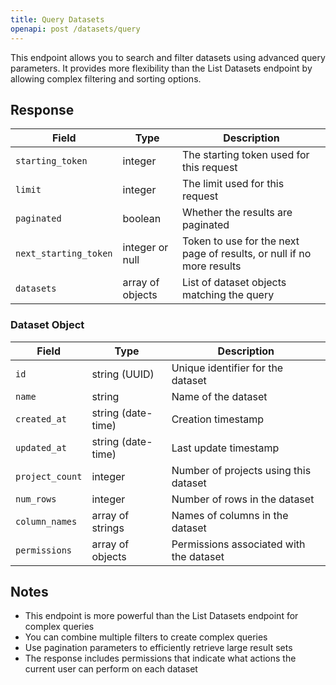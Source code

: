```yaml
---
title: Query Datasets
openapi: post /datasets/query
---
```


This endpoint allows you to search and filter datasets using advanced query parameters. It provides more flexibility than the List Datasets endpoint by allowing complex filtering and sorting options.

## Response

| Field | Type | Description |
| ----- | ---- | ----------- |
| `starting_token` | integer | The starting token used for this request |
| `limit` | integer | The limit used for this request |
| `paginated` | boolean | Whether the results are paginated |
| `next_starting_token` | integer or null | Token to use for the next page of results, or null if no more results |
| `datasets` | array of objects | List of dataset objects matching the query |

### Dataset Object

| Field | Type | Description |
| ----- | ---- | ----------- |
| `id` | string (UUID) | Unique identifier for the dataset |
| `name` | string | Name of the dataset |
| `created_at` | string (date-time) | Creation timestamp |
| `updated_at` | string (date-time) | Last update timestamp |
| `project_count` | integer | Number of projects using this dataset |
| `num_rows` | integer | Number of rows in the dataset |
| `column_names` | array of strings | Names of columns in the dataset |
| `permissions` | array of objects | Permissions associated with the dataset |

## Notes

- This endpoint is more powerful than the List Datasets endpoint for complex queries
- You can combine multiple filters to create complex queries
- Use pagination parameters to efficiently retrieve large result sets
- The response includes permissions that indicate what actions the current user can perform on each dataset